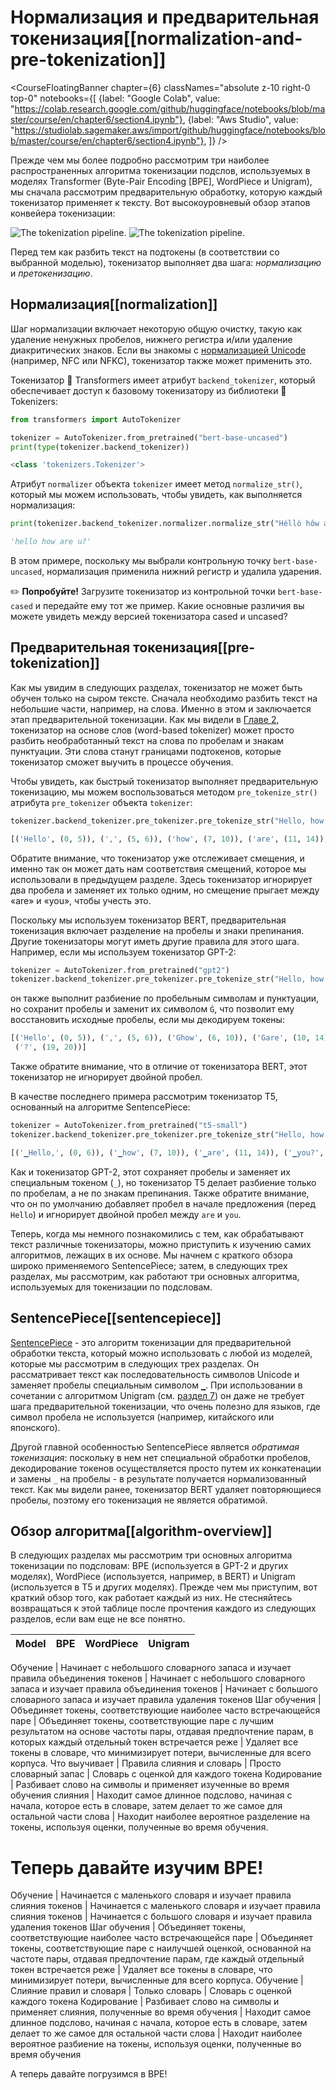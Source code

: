# Нормализация и предварительная токенизация[[normalization-and-pre-tokenization]]

<CourseFloatingBanner chapter={6}
  classNames="absolute z-10 right-0 top-0"
  notebooks={[
    {label: "Google Colab", value: "https://colab.research.google.com/github/huggingface/notebooks/blob/master/course/en/chapter6/section4.ipynb"},
    {label: "Aws Studio", value: "https://studiolab.sagemaker.aws/import/github/huggingface/notebooks/blob/master/course/en/chapter6/section4.ipynb"},
]} />


Прежде чем мы более подробно рассмотрим три наиболее распространенных алгоритма токенизации подслов, используемых в моделях Transformer (Byte-Pair Encoding [BPE], WordPiece и Unigram), мы сначала рассмотрим предварительную обработку, которую каждый токенизатор применяет к тексту. Вот высокоуровневый обзор этапов конвейера токенизации:

<div class="flex justify-center">
<img class="block dark:hidden" src="https://huggingface.co/datasets/huggingface-course/documentation-images/resolve/main/en/chapter6/tokenization_pipeline.svg" alt="The tokenization pipeline.">
<img class="hidden dark:block" src="https://huggingface.co/datasets/huggingface-course/documentation-images/resolve/main/en/chapter6/tokenization_pipeline-dark.svg" alt="The tokenization pipeline.">
</div>


Перед тем как разбить текст на подтокены (в соответствии со выбранной моделью), токенизатор выполняет два шага: _нормализацию_ и _претокенизацию_.


## Нормализация[[normalization]]

<Youtube id="4IIC2jI9CaU"/>

Шаг нормализации включает некоторую общую очистку, такую как удаление ненужных пробелов, нижнего регистра и/или удаление диакритических знаков. Если вы знакомы с [нормализацией Unicode](http://www.unicode.org/reports/tr15/) (например, NFC или NFKC), токенизатор также может применить это.

Токенизатор 🤗 Transformers имеет атрибут `backend_tokenizer`, который обеспечивает доступ к базовому токенизатору из библиотеки 🤗 Tokenizers:


```py
from transformers import AutoTokenizer

tokenizer = AutoTokenizer.from_pretrained("bert-base-uncased")
print(type(tokenizer.backend_tokenizer))
```

```python out
<class 'tokenizers.Tokenizer'>
```

Атрибут `normalizer` объекта `tokenizer` имеет метод `normalize_str()`, который мы можем использовать, чтобы увидеть, как выполняется нормализация:

```py
print(tokenizer.backend_tokenizer.normalizer.normalize_str("Héllò hôw are ü?"))
```

```python out
'hello how are u?'
```

В этом примере, поскольку мы выбрали контрольную точку `bert-base-uncased`, нормализация применила нижний регистр и удалила ударения. 

<Tip>

✏️ **Попробуйте!** Загрузите токенизатор из контрольной точки `bert-base-cased` и передайте ему тот же пример. Какие основные различия вы можете увидеть между версией токенизатора cased и uncased?

</Tip>

## Предварительная токенизация[[pre-tokenization]]

<Youtube id="grlLV8AIXug"/>

Как мы увидим в следующих разделах, токенизатор не может быть обучен только на сыром тексте. Сначала необходимо разбить текст на небольшие части, например, на слова. Именно в этом и заключается этап предварительной токенизации. Как мы видели в [Главе 2](/course/chapter2), токенизатор на основе слов (word-based tokenizer) может просто разбить необработанный текст на слова по пробелам и знакам пунктуации. Эти слова станут границами подтокенов, которые токенизатор сможет выучить в процессе обучения.

Чтобы увидеть, как быстрый токенизатор выполняет предварительную токенизацию, мы можем воспользоваться методом `pre_tokenize_str()` атрибута `pre_tokenizer` объекта `tokenizer`:


```py
tokenizer.backend_tokenizer.pre_tokenizer.pre_tokenize_str("Hello, how are  you?")
```

```python out
[('Hello', (0, 5)), (',', (5, 6)), ('how', (7, 10)), ('are', (11, 14)), ('you', (16, 19)), ('?', (19, 20))]
```


Обратите внимание, что токенизатор уже отслеживает смещения, и именно так он может дать нам соответствия смещений, которое мы использовали в предыдущем разделе. Здесь токенизатор игнорирует два пробела и заменяет их только одним, но смещение прыгает между «are» и «you», чтобы учесть это.

Поскольку мы используем токенизатор BERT, предварительная токенизация включает разделение на пробелы и знаки препинания. Другие токенизаторы могут иметь другие правила для этого шага. Например, если мы используем токенизатор GPT-2:

```py
tokenizer = AutoTokenizer.from_pretrained("gpt2")
tokenizer.backend_tokenizer.pre_tokenizer.pre_tokenize_str("Hello, how are  you?")
```
он также выполнит разбиение по пробельным символам и пунктуации, но сохранит пробелы и заменит их символом `Ġ`, что позволит ему восстановить исходные пробелы, если мы декодируем токены:


```python out
[('Hello', (0, 5)), (',', (5, 6)), ('Ġhow', (6, 10)), ('Ġare', (10, 14)), ('Ġ', (14, 15)), ('Ġyou', (15, 19)),
 ('?', (19, 20))]
```

Также обратите внимание, что в отличие от токенизатора BERT, этот токенизатор не игнорирует двойной пробел.


В качестве последнего примера рассмотрим токенизатор T5, основанный на алгоритме SentencePiece:


```py
tokenizer = AutoTokenizer.from_pretrained("t5-small")
tokenizer.backend_tokenizer.pre_tokenizer.pre_tokenize_str("Hello, how are  you?")
```

```python out
[('▁Hello,', (0, 6)), ('▁how', (7, 10)), ('▁are', (11, 14)), ('▁you?', (16, 20))]
```

Как и токенизатор GPT-2, этот сохраняет пробелы и заменяет их специальным токеном (`_`), но токенизатор T5 делает разбиение только по пробелам, а не по знакам препинания. Также обратите внимание, что он по умолчанию добавляет пробел в начале предложения (перед `Hello`) и игнорирует двойной пробел между `are` и `you`.

Теперь, когда мы немного познакомились с тем, как обрабатывают текст различные токенизаторы, можно приступить к изучению самих алгоритмов, лежащих в их основе. Мы начнем с краткого обзора широко применяемого SentencePiece; затем, в следующих трех разделах, мы рассмотрим, как работают три основных алгоритма, используемых для токенизации по подсловам.

## SentencePiece[[sentencepiece]]

[SentencePiece](https://github.com/google/sentencepiece) - это алгоритм токенизации для предварительной обработки текста, который можно использовать с любой из моделей, которые мы рассмотрим в следующих трех разделах. Он рассматривает текст как последовательность символов Unicode и заменяет пробелы специальным символом `▁`. При использовании в сочетании с алгоритмом Unigram (см. [раздел 7](/course/chapter7/7)) он даже не требует шага предварительной токенизации, что очень полезно для языков, где символ пробела не используется (например, китайского или японского).

Другой главной особенностью SentencePiece является *обратимая токенизация*: поскольку в нем нет специальной обработки пробелов, декодирование токенов осуществляется просто путем их конкатенации и замены `_` на пробелы - в результате получается нормализованный текст. Как мы видели ранее, токенизатор BERT удаляет повторяющиеся пробелы, поэтому его токенизация не является обратимой.

## Обзор алгоритма[[algorithm-overview]]

В следующих разделах мы рассмотрим три основных алгоритма токенизации по подсловам: BPE (используется в GPT-2 и других моделях), WordPiece (используется, например, в BERT) и Unigram (используется в T5 и других моделях). Прежде чем мы приступим, вот краткий обзор того, как работает каждый из них. Не стесняйтесь возвращаться к этой таблице после прочтения каждого из следующих разделов, если вам еще не все понятно.



Model | BPE | WordPiece | Unigram
:----:|:---:|:---------:|:------:

Обучение | Начинает с небольшого словарного запаса и изучает правила объединения токенов | Начинает с небольшого словарного запаса и изучает правила объединения токенов | Начинает с большого словарного запаса и изучает правила удаления токенов
Шаг обучения | Объединяет токены, соответствующие наиболее часто встречающейся паре | Объединяет токены, соответствующие паре с лучшим результатом на основе частоты пары, отдавая предпочтение парам, в которых каждый отдельный токен встречается реже | Удаляет все токены в словаре, что минимизирует потери, вычисленные для всего корпуса.
Что выучивает | Правила слияния и словарь | Просто словарный запас | Словарь с оценкой для каждого токена
Кодирование | Разбивает слово на символы и применяет изученные во время обучения слияния | Находит самое длинное подслово, начиная с начала, которое есть в словаре, затем делает то же самое для остальной части слова | Находит наиболее вероятное разделение на токены, используя оценки, полученные во время обучения.

Теперь давайте изучим BPE!
=======
Обучение | Начинается с маленького словаря и изучает правила слияния токенов | Начинается с маленького словаря и изучает правила слияния токенов | Начинается с большого словаря и изучает правила удаления токенов
Шаг обучения | Объединяет токены, соответствующие наиболее часто встречающейся паре | Объединяет токены, соответствующие паре с наилучшей оценкой, основанной на частоте пары, отдавая предпочтение парам, где каждый отдельный токен встречается реже | Удаляет все токены в словаре, что минимизирует потери, вычисленные для всего корпуса.
Обучение | Слияние правил и словаря | Только словарь | Словарь с оценкой каждого токена
Кодирование | Разбивает слово на символы и применяет слияния, полученные во время обучения | Находит самое длинное подслово, начиная с начала, которое есть в словаре, затем делает то же самое для остальной части слова | Находит наиболее вероятное разбиение на токены, используя оценки, полученные во время обучения

А теперь давайте погрузимся в BPE!
